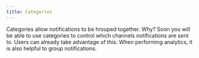 ```yaml
---
title: Categories
---
```


Categories allow notifications to be hrouped together. Why? Soon you will be able to use categories to control which channels notifications are sent to. Users can already take advantage of this. When performing analytics, it is also helpful to group notifications.